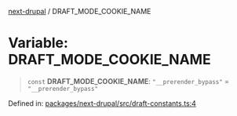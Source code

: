 [next-drupal](../globals.mdx) / DRAFT_MODE_COOKIE_NAME

# Variable: DRAFT_MODE_COOKIE_NAME

> `const` **DRAFT_MODE_COOKIE_NAME**: `"__prerender_bypass"` = `"__prerender_bypass"`

Defined in: [packages/next-drupal/src/draft-constants.ts:4](https://github.com/chapter-three/next-drupal/blob/f82409096888c944dd3eff45bf555062558ddd42/packages/next-drupal/src/draft-constants.ts#L4)

